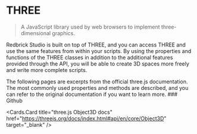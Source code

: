 
# THREE

> A JavaScript library used by web browsers to implement three-dimensional graphics.

Redbrick Studio is built on top of THREE, and you can access THREE and use the same features from within your scripts. By using the properties and functions of the THREE classes in addition to the additional features provided through the API, you will be able to create 3D spaces more freely and write more complete scripts.

<Callout type="info">
The following pages are excerpts from the official three.js documentation. The most commonly used properties and methods are described, and you can refer to the original documentation if you want to learn more.
<Callout>
### Github

<br />

<Cards.Card
  title="three.js Object3D docs"
  href="https://threejs.org/docs/index.html#api/en/core/Object3D"
  target="_blank"
/>
